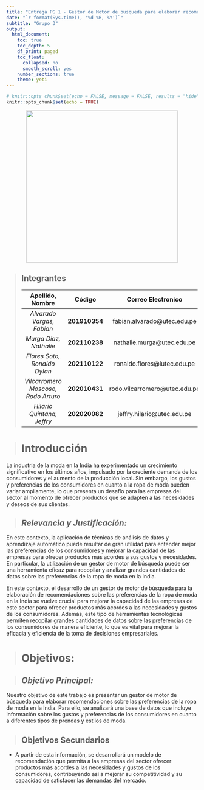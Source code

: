 ---
title: "Entrega PG 1 - Gestor de Motor de busqueda para elaborar recomendaciones sobre las preferencias de la Ropa de moda de la India"
date: "`r format(Sys.time(), '%d %B, %Y')`"
subtitle: "Grupo 3"
output:
  html_document:
    toc: true
    toc_depth: 5
    df_print: paged
    toc_float:
      collapsed: no
      smooth_scroll: yes
    number_sections: true
    theme: yeti
---
```{r configuracion, include=FALSE}
# knitr::opts_chunk$set(echo = FALSE, message = FALSE, results = "hide")
knitr::opts_chunk$set(echo = TRUE)
```

<center>![][link1]</center>

> ## Integrantes 
**Apellido, Nombre**|**Código**|**Correo Electronico**|
:--------------------:|:----------:|:---------------------:|
|*Alvarado Vargas, Fabian*| **201910354** |fabian.alvarado@utec.edu.pe|
|*Murga Díaz, Nathalie*| **202110238** |nathalie.murga@utec.edu.pe|
|*Flores Soto, Ronaldo Dylan*| **202110122** |ronaldo.flores@iutec.edu.pe|
|*Vilcarromero Moscoso, Rodo Arturo*| **202010431** |rodo.vilcarromero@utec.edu.pe| 
|*Hilario Quintana, Jeffry*| **202020082** |jeffry.hilario@utec.edu.pe|

> # **Introducción**

La industria de la moda en la India ha experimentado un crecimiento significativo en los últimos años, impulsado por la creciente demanda de los consumidores y el aumento de la producción local. Sin embargo, los gustos y preferencias de los consumidores en cuanto a la ropa de moda pueden variar ampliamente, lo que presenta un desafío para las empresas del sector al momento de ofrecer productos que se adapten a las necesidades y deseos de sus clientes.

> ## *Relevancia y Justificación:*

En este contexto, la aplicación de técnicas de análisis de datos y aprendizaje automático puede resultar de gran utilidad para entender mejor las preferencias de los consumidores y mejorar la capacidad de las empresas para ofrecer productos más acordes a sus gustos y necesidades. En particular, la utilización de un gestor de motor de búsqueda puede ser una herramienta eficaz para recopilar y analizar grandes cantidades de datos sobre las preferencias de la ropa de moda en la India.

En este contexto, el desarrollo de un gestor de motor de búsqueda para la elaboración de recomendaciones sobre las preferencias de la ropa de moda en la India se vuelve crucial para mejorar la capacidad de las empresas de este sector para ofrecer productos más acordes a las necesidades y gustos de los consumidores. Además, este tipo de herramientas tecnológicas permiten recopilar grandes cantidades de datos sobre las preferencias de los consumidores de manera eficiente, lo que es vital para mejorar la eficacia y eficiencia de la toma de decisiones empresariales.

> # **Objetivos:**

> ## *Objetivo Principal:*

Nuestro objetivo de este trabajo es presentar un gestor de motor de búsqueda para elaborar recomendaciones sobre las preferencias de la ropa de moda en la India. Para ello, se analizará una base de datos que incluye información sobre los gustos y preferencias de los consumidores en cuanto a diferentes tipos de prendas y estilos de moda. 

> ## Objetivos Secundarios

* A partir de esta información, se desarrollará un modelo de recomendación que permita a las empresas del sector ofrecer productos más acordes a las necesidades y gustos de los consumidores, contribuyendo así a mejorar su competitividad y su capacidad de satisfacer las demandas del mercado.


[link1]:https://cita.utec.edu.pe/assets/uploads/2019/05/logo_utec.png {width='400px'}

